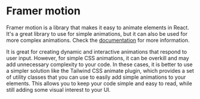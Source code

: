 # Framer motion

Framer motion is a library that makes it easy to animate elements in React. It's a great library to use for simple animations, but it can also be used for more complex animations. Check the [documentation](https://www.framer.com/motion/) for more information.

It is great for creating dynamic and interactive animations that respond to user input. However, for simple CSS animations, it can be overkill and may add unnecessary complexity to your code. In these cases, it is better to use a simpler solution like the Tailwind CSS animate plugin, which provides a set of utility classes that you can use to easily add simple animations to your elements. This allows you to keep your code simple and easy to read, while still adding some visual interest to your UI.

